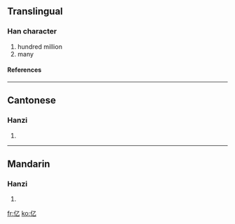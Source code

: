 {{see|億}}<!-- may be replaced by zh-forms -->

==Translingual==
{{stroke order|type=animate}}
===Han character===
{{Han char|rad=人|as=01|sn=3|four=|canj=人弓 (ON), X人弓 (XON)}}
# hundred million
# many
====References====
{{Han ref|kx=0091.051|hdz=10103.040|uh=4EBF|ud=20159}}
----

==Cantonese==
===Hanzi===
{{yue-hanzi|jyut=jik1|y=yīk}}
# {{defn|Cantonese}}
----
==Mandarin==
===Hanzi===
{{cmn-hanzi|tra=億|pin=[[yì]] ([[yi4]]), [[shén]] ([[shen2]])|wg=i<sup>4</sup>, shen<sup>2</sup>}}
# {{defn|Mandarin}}





[[fr:亿]]
[[ko:亿]]